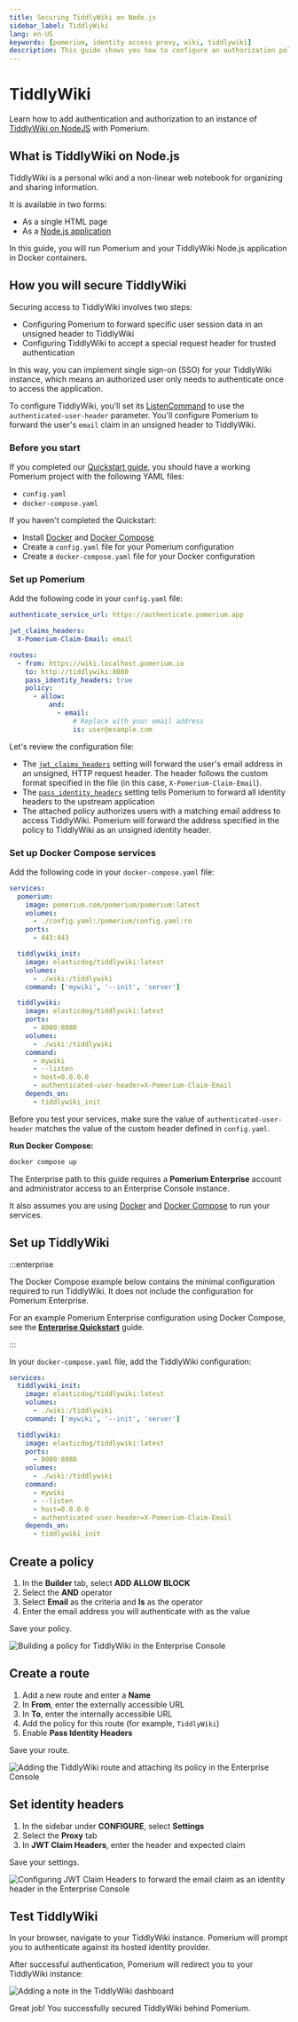 ```yaml
---
title: Securing TiddlyWiki on Node.js
sidebar_label: TiddlyWiki
lang: en-US
keywords: [pomerium, identity access proxy, wiki, tiddlywiki]
description: This guide shows you how to configure an authorization policy and SSO to control access to an online instance of Tiddlywiki with Pomerium.
---
```



# TiddlyWiki

Learn how to add authentication and authorization to an instance of [TiddlyWiki on NodeJS](https://tiddlywiki.com/static/TiddlyWiki%2520on%2520Node.js.html) with Pomerium.

## What is TiddlyWiki on Node.js

TiddlyWiki is a personal wiki and a non-linear web notebook for organizing and sharing information.

It is available in two forms:

- As a single HTML page
- As a [Node.js application](https://www.npmjs.com/package/tiddlywiki)

In this guide, you will run Pomerium and your TiddlyWiki Node.js application in Docker containers.

## How you will secure TiddlyWiki

Securing access to TiddlyWiki involves two steps:

- Configuring Pomerium to forward specific user session data in an unsigned header to TiddlyWiki
- Configuring TiddlyWiki to accept a special request header for trusted authentication

In this way, you can implement single sign-on (SSO) for your TiddlyWiki instance, which means an authorized user only needs to authenticate once to access the application.

To configure TiddlyWiki, you'll set its [ListenCommand](https://tiddlywiki.com/static/ListenCommand.html) to use the `authenticated-user-header` parameter. You'll configure Pomerium to forward the user's `email` claim in an unsigned header to TiddlyWiki.

### Before you start

<Tabs>
<TabItem label="Core" value="Core">

If you completed our [Quickstart guide](/docs/get-started/quickstart), you should have a working Pomerium project with the following YAML files:

- `config.yaml`
- `docker-compose.yaml`

If you haven't completed the Quickstart:

- Install [Docker](https://www.docker.com/) and [Docker Compose](https://docs.docker.com/compose/install/)
- Create a `config.yaml` file for your Pomerium configuration
- Create a `docker-compose.yaml` file for your Docker configuration

### Set up Pomerium

Add the following code in your `config.yaml` file:

```yaml title="config.yaml"
authenticate_service_url: https://authenticate.pomerium.app

jwt_claims_headers:
  X-Pomerium-Claim-Email: email

routes:
  - from: https://wiki.localhost.pomerium.io
    to: http://tiddlywiki:8080
    pass_identity_headers: true
    policy:
      - allow:
          and:
            - email:
                # Replace with your email address
                is: user@example.com
```

Let's review the configuration file:

- The [`jwt_claims_headers`](/docs/reference/jwt-claim-headers) setting will forward the user's email address in an unsigned, HTTP request header. The header follows the custom format specified in the file (in this case, `X-Pomerium-Claim-Email`).
- The [`pass_identity_headers`](/docs/reference/routes/pass-identity-headers-per-route) setting tells Pomerium to forward all identity headers to the upstream application
- The attached policy authorizes users with a matching email address to access TiddlyWiki. Pomerium will forward the address specified in the policy to TiddlyWiki as an unsigned identity header.

### Set up Docker Compose services

Add the following code in your `docker-compose.yaml` file:

```yaml title="docker-compose.yaml"
services:
  pomerium:
    image: pomerium.com/pomerium/pomerium:latest
    volumes:
      - ./config.yaml:/pomerium/config.yaml:ro
    ports:
      - 443:443

  tiddlywiki_init:
    image: elasticdog/tiddlywiki:latest
    volumes:
      - ./wiki:/tiddlywiki
    command: ['mywiki', '--init', 'server']

  tiddlywiki:
    image: elasticdog/tiddlywiki:latest
    ports:
      - 8080:8080
    volumes:
      - ./wiki:/tiddlywiki
    command:
      - mywiki
      - --listen
      - host=0.0.0.0
      - authenticated-user-header=X-Pomerium-Claim-Email
    depends_on:
      - tiddlywiki_init
```

Before you test your services, make sure the value of `authenticated-user-header` matches the value of the custom header defined in `config.yaml`.

**Run Docker Compose:**

```bash
docker compose up
```

</TabItem>
<TabItem label="Enterprise" value="Enterprise">

The Enterprise path to this guide requires a **Pomerium Enterprise** account and administrator access to an Enterprise Console instance.

It also assumes you are using [Docker](https://www.docker.com/) and [Docker Compose](https://docs.docker.com/compose/install/) to run your services.

## Set up TiddlyWiki

:::enterprise

The Docker Compose example below contains the minimal configuration required to run TiddlyWiki. It does not include the configuration for Pomerium Enterprise.

For an example Pomerium Enterprise configuration using Docker Compose, see the [**Enterprise Quickstart**](/docs/deploy/enterprise/quickstart) guide.

:::

In your `docker-compose.yaml` file, add the TiddlyWiki configuration:

```yaml title="docker-compose.yaml"
services:
  tiddlywiki_init:
    image: elasticdog/tiddlywiki:latest
    volumes:
      - ./wiki:/tiddlywiki
    command: ['mywiki', '--init', 'server']

  tiddlywiki:
    image: elasticdog/tiddlywiki:latest
    ports:
      - 8080:8080
    volumes:
      - ./wiki:/tiddlywiki
    command:
      - mywiki
      - --listen
      - host=0.0.0.0
      - authenticated-user-header=X-Pomerium-Claim-Email
    depends_on:
      - tiddlywiki_init
```

## Create a policy

1. In the **Builder** tab, select **ADD ALLOW BLOCK**
1. Select the **AND** operator
1. Select **Email** as the criteria and **Is** as the operator
1. Enter the email address you will authenticate with as the value

Save your policy.

![Building a policy for TiddlyWiki in the Enterprise  Console](./img/tiddlywiki/tiddlywiki-enterprise-policy.png)

## Create a route

1. Add a new route and enter a **Name**
1. In **From**, enter the externally accessible URL
1. In **To**, enter the internally accessible URL
1. Add the policy for this route (for example, `TiddlyWiki`)
1. Enable **Pass Identity Headers**

Save your route.

![Adding the TiddlyWiki route and attaching its policy in the Enterprise Console](./img/tiddlywiki/tiddlywiki-enterprise-route.png)

## Set identity headers

1. In the sidebar under **CONFIGURE**, select **Settings**
1. Select the **Proxy** tab
1. In **JWT Claim Headers**, enter the header and expected claim

Save your settings.

![Configuring JWT Claim Headers to forward the email claim as an identity header in the Enterprise Console](./img/tiddlywiki/enterprise-tiddlywiki-jwt-headers.png)

</TabItem>
</Tabs>

## Test TiddlyWiki

In your browser, navigate to your TiddlyWiki instance. Pomerium will prompt you to authenticate against its hosted identity provider.

After successful authentication, Pomerium will redirect you to your TiddlyWiki instance:

![Adding a note in the TiddlyWiki dashboard](./img/tiddlywiki/tiddlywiki-first-note.png)

Great job! You successfully secured TiddlyWiki behind Pomerium.
